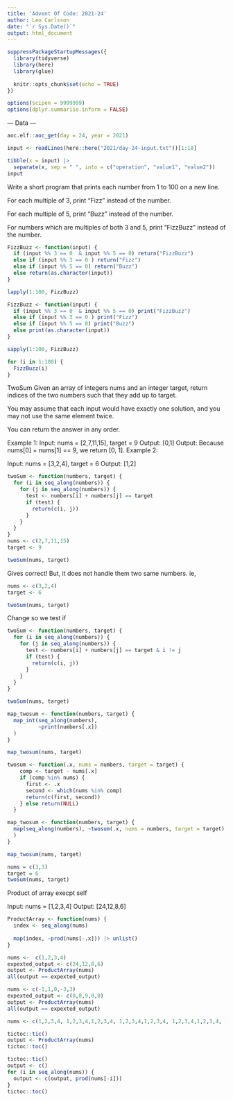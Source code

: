 ```yaml
---
title: 'Advent Of Code: 2021-24'
author: Leo Carlsson
date: "`r Sys.Date()`"
output: html_document
---
```


```r
suppressPackageStartupMessages({
  library(tidyverse)
  library(here)
  library(glue)
  
  knitr::opts_chunk$set(echo = TRUE)
})

options(scipen = 9999999)
options(dplyr.summarise.inform = FALSE)
```

--- Data ---

```r
aoc.elf::aoc_get(day = 24, year = 2021)
```

```r
input <- readLines(here::here("2021/day-24-input.txt"))[1:18] 

tibble(x = input) |> 
  separate(x, sep = " ", into = c("operation", "value1", "value2"))
input
```




Write a short program that prints each number from 1 to 100 on a new line. 

For each multiple of 3, print "Fizz" instead of the number. 

For each multiple of 5, print "Buzz" instead of the number. 

For numbers which are multiples of both 3 and 5, print "FizzBuzz" instead of the number.

```r
FizzBuzz <- function(input) {
  if (input %% 3 == 0  & input %% 5 == 0) return("FizzBuzz")
  else if (input %% 3 == 0 ) return("Fizz")
  else if (input %% 5 == 0) return("Buzz")
  else return(as.character(input))
}

lapply(1:100, FizzBuzz)
```


```r
FizzBuzz <- function(input) {
  if (input %% 3 == 0  & input %% 5 == 0) print("FizzBuzz")
  else if (input %% 3 == 0 ) print("Fizz")
  else if (input %% 5 == 0) print("Buzz")
  else print(as.character(input))
}

sapply(1:100, FizzBuzz)

for (i in 1:100) {
  FizzBuzz(i)
}
```

TwoSum
Given an array of integers nums and an integer target, return indices of the two numbers such that they add up to target.

You may assume that each input would have exactly one solution, and you may not use the same element twice.

You can return the answer in any order.

Example 1:
Input: nums = [2,7,11,15], target = 9
Output: [0,1]
Output: Because nums[0] + nums[1] == 9, we return [0, 1].
Example 2:

Input: nums = [3,2,4], target = 6
Output: [1,2]


```r
twoSum <- function(numbers, target) {
  for (i in seq_along(numbers)) {
    for (j in seq_along(numbers)) {
      test <- numbers[i] + numbers[j] == target
      if (test) {
        return(c(i, j))
      }
    }
  }
}
nums <- c(2,7,11,15)
target <- 9

twoSum(nums, target)
```

Gives correct!  But, it does not handle them two same numbers. ie, 
```r
nums <- c(3,2,4)
target <- 6

twoSum(nums, target)
```

Change so we test if 

```r
twoSum <- function(numbers, target) {
  for (i in seq_along(numbers)) {
    for (j in seq_along(numbers)) {
      test <- numbers[i] + numbers[j] == target & i != j
      if (test) {
        return(c(i, j))
      }
    }
  }
}

twoSum(nums, target)
```

```r
map_twosum <- function(numbers, target) {
  map_int(seq_along(numbers), 
          ~print(numbers[.x])
  )
}

map_twosum(nums, target)
```


```r
twosum <- function(.x, nums = numbers, target = target) {
    comp <- target - nums[.x] 
    if (comp %in% nums) {
      first <- .x
      second <- which(nums %in% comp)
      return(c(first, second))
    } else return(NULL)
  }

map_twosum <- function(numbers, target) {
  map(seq_along(numbers), ~twosum(.x, nums = numbers, target = target)
  )
}

map_twosum(nums, target)

```


```r
nums = c(3,3)
target = 6
twoSum(nums, target)
```

Product of array execpt self

Input: nums = [1,2,3,4]
Output: [24,12,8,6]
```r
ProductArray <- function(nums) {
  index <- seq_along(nums)
  
  map(index, ~prod(nums[-.x])) |> unlist()
}

nums <-  c(1,2,3,4)
expexted_output <- c(24,12,8,6)
output <- ProductArray(nums)
all(output == expexted_output)

nums <- c(-1,1,0,-3,3)
expexted_output <- c(0,0,9,0,0)
output <- ProductArray(nums)
all(output == expexted_output)
```


```r
nums <- c(1,2,3,4, 1,2,3,4,1,2,3,4, 1,2,3,4,1,2,3,4, 1,2,3,4,1,2,3,4, 1,2,3,4, 1,2,3,4, 1,2,3,4,1,2,3,4, 1,2,3,4,1,2,3,4, 1,2,3,4,1,2,3,4, 1,2,3,4)
```


```r
tictoc::tic()
output <- ProductArray(nums)
tictoc::toc()
```

```r
tictoc::tic()
output <- c()
for (i in seq_along(nums)) {
  output <- c(output, prod(nums[-i]))
}
tictoc::toc()
```

